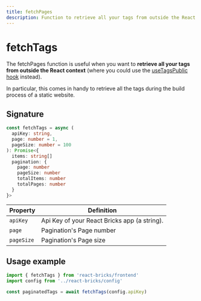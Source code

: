 ```yaml
---
title: fetchPages
description: Function to retrieve all your tags from outside the React context
---
```


# fetchTags

The fetchPages function is useful when you want to **retrieve all your tags from outside the React context** (where you could use the [useTagsPublic hook](/api-reference/hooks/use-tags-public) instead).

In particular, this comes in handy to retrieve all the tags during the build process of a static website.

## Signature

```ts
const fetchTags = async (
  apiKey: string,
  page: number = 1,
  pageSize: number = 100
): Promise<{
  items: string[]
  pagination: {
    page: number
    pageSize: number
    totalItems: number
    totalPages: number
  }
}>
```

| Property   | Definition                                   |
| ---------- | -------------------------------------------- |
| `apiKey`   | Api Key of your React Bricks app (a string). |
| `page`     | Pagination's Page number                     |
| `pageSize` | Pagination's Page size                       |

## Usage example

```ts highlight=4
import { fetchTags } from 'react-bricks/frontend'
import config from '../react-bricks/config'

const paginatedTags = await fetchTags(config.apiKey)
```
